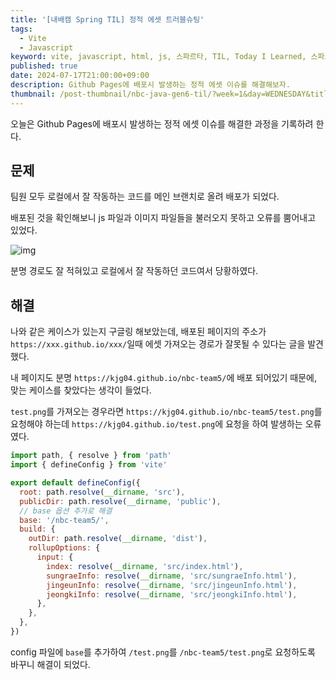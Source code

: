 ```yaml
---
title: '[내배캠 Spring TIL] 정적 에셋 트러블슈팅'
tags:
  - Vite
  - Javascript
keyword: vite, javascript, html, js, 스파르타, TIL, Today I Learned, 스파르타 코딩클럽, Spring
published: true
date: 2024-07-17T21:00:00+09:00
description: Github Pages에 배포시 발생하는 정적 에셋 이슈를 해결해보자.
thumbnail: /post-thumbnail/nbc-java-gen6-til/?week=1&day=WEDNESDAY&title=정적 에셋 트러블슈팅
---
```


오늘은 Github Pages에 배포시 발생하는 정적 에셋 이슈를 해결한 과정을 기록하려 한다.

## 문제

팀원 모두 로컬에서 잘 작동하는 코드를 메인 브랜치로 올려 배포가 되었다.

배포된 것을 확인해보니 js 파일과 이미지 파일들을 불러오지 못하고 오류를 뿜어내고 있었다.

![img](CannotLoadStaticAsset)

분명 경로도 잘 적혀있고 로컬에서 잘 작동하던 코드여서 당황하였다.

## 해결

나와 같은 케이스가 있는지 구글링 해보았는데, 배포된 페이지의 주소가 `https://xxx.github.io/xxx/`일때 에셋 가져오는 경로가 잘못될 수 있다는 글을 발견했다.

내 페이지도 분명 `https://kjg04.github.io/nbc-team5/`에 배포 되어있기 때문에, 맞는 케이스를 찾았다는 생각이 들었다.

`test.png`를 가져오는 경우라면 `https://kjg04.github.io/nbc-team5/test.png`를 요청해야 하는데 `https://kjg04.github.io/test.png`에 요청을 하여 발생하는 오류였다.

```js path="vite.config.js"
import path, { resolve } from 'path'
import { defineConfig } from 'vite'

export default defineConfig({
  root: path.resolve(__dirname, 'src'),
  publicDir: path.resolve(__dirname, 'public'),
  // base 옵션 추가로 해결
  base: '/nbc-team5/',
  build: {
    outDir: path.resolve(__dirname, 'dist'),
    rollupOptions: {
      input: {
        index: resolve(__dirname, 'src/index.html'),
        sungraeInfo: resolve(__dirname, 'src/sungraeInfo.html'),
        jingeunInfo: resolve(__dirname, 'src/jingeunInfo.html'),
        jeongkiInfo: resolve(__dirname, 'src/jeongkiInfo.html'),
      },
    },
  },
})
```

config 파일에 `base`를 추가하여 `/test.png`를 `/nbc-team5/test.png`로 요청하도록 바꾸니 해결이 되었다.
